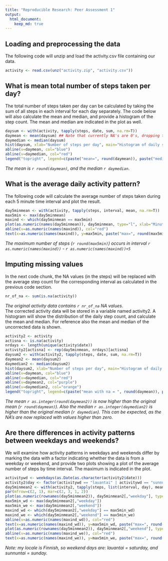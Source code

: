 ```yaml
---
title: "Reproducible Research: Peer Assessment 1"
output: 
  html_document:
    keep_md: true
---
```



## Loading and preprocessing the data  
The following code will unzip and load the activity.csv file containing our data.
```r
activity <- read.csv(unz("activity.zip", "activity.csv"))
```

## What is mean total number of steps taken per day?  
The total number of steps taken per day can be calculated by taking the sum of all steps in each interval for each day separately. The code below will also calculate the mean and median, and provide a histogram of the step count. The mean and median are indicated in the plot as well. 
```r
daysum <- with(activity, tapply(steps, date, sum, na.rm=T))
daymean <- mean(daysum) ## Note that currently NA's are 0's, dropping the average
daymedian <- median(daysum)
hist(daysum, xlab="Number of steps per day", main="Histogram of daily step count")
abline(v=daymean, col="blue")
abline(v=daymedian, col="red")
legend("topright", legend=c(paste("mean=", round(daymean)), paste("median=", daymedian)), lty=1, col=c("blue", "red"))
```
  
*The mean is `r round(daymean)`, and the median `r daymedian`*.
  
## What is the average daily activity pattern?  
The following code will calculate the average number of steps taken during each 5 minute time interval and plot the result.
```r
day5minmean <- with(activity, tapply(steps, interval, mean, na.rm=T))
max5min <- max(day5minmean)
maxind <- which(day5minmean == max5min)
plot(as.numeric(names(day5minmean)), day5minmean, type="l", xlab="Minute interval", ylab="Average steps per 5 min interval")
abline(v=as.numeric(names(maxind)), col="red")
text(x=as.numeric(names(maxind)), y=max5min, paste("max=", round(max5min), "at", names(maxind)))

```
  
*The maximum number of steps (`r round(max5min)`) occurs in interval `r as.numeric(names(maxind))` - `r as.numeric(names(maxind))+5`*
  

## Imputing missing values  
In the next code chunk, the NA values (in the steps) will be replaced with the average step count for the corresponding interval as calculated in the previous code section. 
```r
nr_of_na <- sum(is.na(activity))
```
*The original activity data contains `r nr_of_na` NA values*.  
The corrected activity data will be stored in a variable named activity2. A histogram will show the distribution of the daily step count, and calculate the mean and median. For reference also the mean and median of the uncorrected data is shown.
```r
activity2 <- activity
actisna <- is.na(activity)
nrdays <- length(unique(activity$date))
activity2[actisna] <- rep(day5minmean, nrdays)[actisna]
daysum2 <- with(activity2, tapply(steps, date, sum, na.rm=T))
daymean2 <- mean(daysum2)
daymedian2 <- median(daysum2)
hist(daysum2, xlab="Number of steps per day", main="Histogram of daily step count")
abline(v=daymean, col="blue")
abline(v=daymedian, col="red")
abline(v=daymean2, col="purple")
abline(v=daymedian2, col="orange")
legend("topright", legend=c(paste("mean with na = ", round(daymean)), paste("median with na = ", daymedian), paste("mean=", round(daymean2)), paste("median=", round(daymedian2))), lty=1, col=c("blue", "red", "purple", "orange"))
```

  
*The mean `r as.integer(round(daymean2))` is now higher than the original mean (`r round(daymean)`). Also the median `r as.integer(daymedian2)` is higher than the original median (`r daymedian`). This can be expected, as the NA's are now replaced with values higher than zero.*  

## Are there differences in activity patterns between weekdays and weekends?
We will examine how activity patterns in weekdays and weekends differ by marking the data with a factor indicating whether the data is from a weekday or weekend, and provide two plots showing a plot of the average number of steps by time interval. The maximum is indicated in the plot.
```r
activitywd <- weekdays(as.Date(as.character(activity2$date)))
activity2$day <- factor(activitywd == "lauantai" | activitywd == "sunnuntai", labels = c("weekday", "weekend"))
day5minmean2 <- with(activity2, tapply(steps, list(interval, day), mean, na.rm=T))
par(mfrow=c(2, 1), mar=c(2, 3, 1, 2))
plot(as.numeric(rownames(day5minmean2)), day5minmean2[,"weekday"], type="l", xlab="Minute interval", ylab="Average steps per 5 min interval", main="Weekday step count")
max5min_wd <- max(day5minmean2[,"weekday"])
max5min_we <- max(day5minmean2[,"weekend"])
maxind_wd <- which(day5minmean2[,"weekday"] == max5min_wd)
maxind_we <- which(day5minmean2[,"weekend"] == max5min_we)
abline(v=as.numeric(names(maxind_wd)), col="red")
text(x=as.numeric(names(maxind_wd)), y=max5min_wd, paste("max=", round(max5min_wd), "at", names(maxind_wd)))
plot(as.numeric(rownames(day5minmean2)), day5minmean2[,"weekend"], type="l", xlab="Minute interval", ylab="Average steps per 5 min interval", main="Weekend step count")
abline(v=as.numeric(names(maxind_we)), col="red")
text(x=as.numeric(names(maxind_we)), y=max5min_we, paste("max=", round(max5min_we), "at", names(maxind_we)))
```
  
  
*Note: my locale is Finnish, so weekend days are: lauantai = saturday, and sunnuntai = sunday.*
